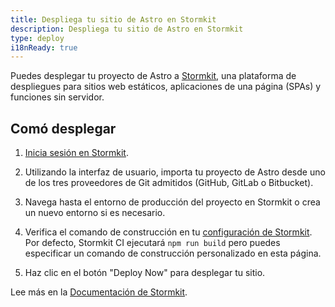 ```yaml
---
title: Despliega tu sitio de Astro en Stormkit
description: Despliega tu sitio de Astro en Stormkit
type: deploy
i18nReady: true
---
```



Puedes desplegar tu proyecto de Astro a [Stormkit](https://stormkit.io/), una plataforma de despliegues para sitios web estáticos, aplicaciones de una página (SPAs) y funciones sin servidor.

## Comó desplegar

1. [Inicia sesión en Stormkit](https://app.stormkit.io/auth).

2. Utilizando la interfaz de usuario, importa tu proyecto de Astro desde uno de los tres proveedores de Git admitidos (GitHub, GitLab o Bitbucket).

3. Navega hasta el entorno de producción del proyecto en Stormkit o crea un nuevo entorno si es necesario.

4. Verifica el comando de construcción en tu [configuración de Stormkit](https://stormkit.io/docs/deployments/configuration). Por defecto, Stormkit CI ejecutará `npm run build` pero puedes especificar un comando de construcción personalizado en esta página.

5. Haz clic en el botón "Deploy Now" para desplegar tu sitio.

<ReadMore>Lee más en la [Documentación de Stormkit](https://stormkit.io/docs).</ReadMore>
